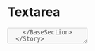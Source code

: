 


<Meta title="Forms|Textarea" />

# **Textarea**

<Preview>
  <Story name="Default">
    <BaseSection>
        <Textarea
          id={text('id')}
          name={text('name', 'inputName')}
          placeholder={text('placeholder', 'Some placeholder text')}
          labelledBy={text('aria label')}
          disabled={boolean('disabled', false)}
          readOnly={boolean('readOnly', false)}
          label={text('label')}
          error={text('error message', '')}
          onChange={action('changed')}
          onFocus={action('focused')}
          onBlur={action('blurred')}
          focus={boolean('focus', false)}
          required={boolean('required', false)}
          maxLength={number('maxLength')}
          autoComplete={select('autocomplete', ['on', 'off'])}
          title={text('title', 'accessibility text')}
        />
    </BaseSection>
  </Story>
</Preview>

### With icon

<Preview>
  <Story name="withIcon">
    <Textarea
      id={text('id')}
      name={text('name', 'inputName')}
      placeholder={text('placeholder', 'Some placeholder text')}
      labelledBy={text('aria label')}
      disabled={boolean('disabled', false)}
      readOnly={boolean('readOnly', false)}
      label={text('label')}
      error={text('error message', '')}
      onChange={action('changed')}
      onFocus={action('focused')}
      onBlur={action('blurred')}
      focus={boolean('focus', false)}
      required={boolean('required', false)}
      maxLength={number('maxLength')}
      autoComplete={select('autocomplete', ['on', 'off'])}
      title={text('title', 'accessibility text')}
      buttonIcon={<SendMessageIcon />}
      buttonTitle="Button action"
      onButtonClick={() => {
        window.alert('button clicked')
      }}
    />
  </Story>
</Preview>

### With icon and fit to content

<Preview>
  <Story name="withIconFitContent">
    <Textarea
      fitContent={true}
      id={text('id')}
      defaultValue={text('Value', '')}
      name={text('name', 'inputName')}
      placeholder={text('placeholder', 'Some placeholder text')}
      labelledBy={text('aria label')}
      disabled={boolean('disabled', false)}
      readOnly={boolean('readOnly', false)}
      label={text('label')}
      error={text('error message', '')}
      onChange={action('changed')}
      onFocus={action('focused')}
      onBlur={action('blurred')}
      focus={boolean('focus', false)}
      required={boolean('required', false)}
      maxLength={number('maxLength')}
      autoComplete={select('autocomplete', ['on', 'off'])}
      title={text('title', 'accessibility text')}
      buttonIcon={<SendMessageIcon />}
      buttonTitle="Send"
      onButtonClick={() => {
        window.alert('button clicked')
      }}
    />
  </Story>
</Preview>

## Specifications

This component is a text area and accept icons.

## Usage

```jsx
import { Textarea } from '@blablacar/ui-library/build/textarea'

<Textarea
  id={id}
  name={inputName}
  placeholder={Some placeholder text}
  labelledBy={aria label}
  disabled={false}
  readOnly={false}
  label={label}
  error={''}
  onChange={changed}
  onFocus={focused}
  onBlur={blurred}
  focus={false}
  required={false}
  maxLength={100}
  autoComplete={off}
  title={accessibility text}
/>
```

<Props of={Textarea} />
